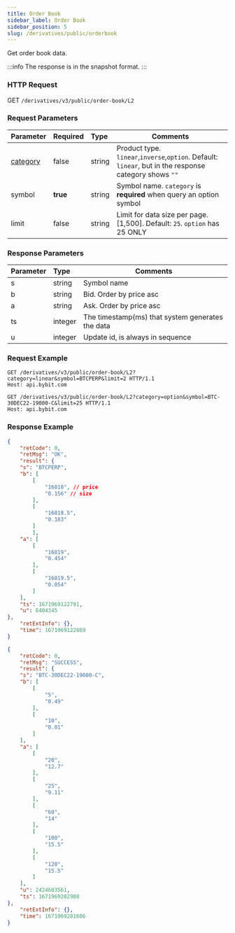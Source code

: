 ```yaml
---
title: Order Book
sidebar_label: Order Book
sidebar_position: 5
slug: /derivatives/public/orderbook
---
```


Get order book data.

:::info
The response is in the snapshot format.
:::

### HTTP Request
GET `/derivatives/v3/public/order-book/L2`

### Request Parameters
| Parameter | Required | Type | Comments|
|:----- |:-------|:-----|------ |
|[category](../enum#category) |false |string |Product type. `linear`,`inverse`,`option`. Default: `linear`, but in the response category shows `""`|
|symbol |<b>true</b> |string |Symbol name. `category` is **required** when query an option symbol |
|limit |false |string |Limit for data size per page. [1,500]. Default: `25`. `option` has 25 ONLY |

### Response Parameters
| Parameter | Type | Comments|
|:----- |:-----|----- |
|s |string |Symbol name |
|b |string |Bid. Order by price asc |
|a |string |Ask. Order by price asc |
|ts |integer |The timestamp(ms) that system generates the data |
|u |integer |Update id, is always in sequence |

### Request Example

<Tabs>
<TabItem value="console-linear" label="linear">

```http
GET /derivatives/v3/public/order-book/L2?category=linear&symbol=BTCPERP&limit=2 HTTP/1.1
Host: api.bybit.com​
```

</TabItem>

<TabItem value="console-option" label="option">

```http
GET /derivatives/v3/public/order-book/L2?category=option&symbol=BTC-30DEC22-19000-C&limit=25 HTTP/1.1
Host: api.bybit.com​
```

</TabItem>
</Tabs>

### Response Example

<Tabs>
<TabItem value="js linear" label="linear">

```json
{
    "retCode": 0,
    "retMsg": "OK",
    "result": {
    "s": "BTCPERP",
    "b": [
        [
            "16818", // price
            "0.156" // size
        ],
        [
            "16818.5",
            "0.183"
        ]
        ],
    "a": [
        [
            "16819",
            "0.454"
        ],
        [
            "16819.5",
            "0.054"
        ]
    ],
    "ts": 1671969122791,
    "u": 6404345
},
    "retExtInfo": {},
    "time": 1671969122869
}
```
</TabItem>

<TabItem value="js option" label="option">

```json
{
    "retCode": 0,
    "retMsg": "SUCCESS",
    "result": {
    "s": "BTC-30DEC22-19000-C",
    "b": [
        [
            "5",
            "0.49"
        ],
        [
            "10",
            "0.01"
        ]
    ],
    "a": [
        [
            "20",
            "12.7"
        ],
        [
            "25",
            "9.11"
        ],
        [
            "60",
            "14"
        ],
        [
            "100",
            "15.5"
        ],
        [
            "120",
            "15.5"
        ]
    ],
    "u": 2424603561,
    "ts": 1671969202988
},
    "retExtInfo": {},
    "time": 1671969281606
}
```
</TabItem>
</Tabs>